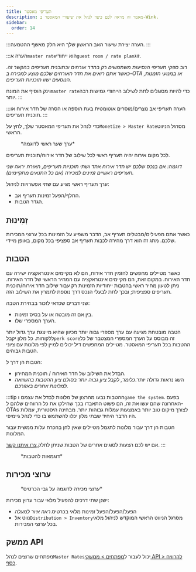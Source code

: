 ```yaml
---
title: תעריפי מאסטר
description: מאמר זה מראה לכם כיצד לנהל את שיעורי המאסטר ב-Wink.
sidebar:
  order: 14
---
```


:::הערה
יצירת שיעור האב הראשון שלך היא חלק מאשף ההטמעה.
:::

:::הערה
א`master rate`הוא ייחודי`guest room / rate plan`זוג.

*רוב ספקי תעריפי הנסיעות משתמשים רק בחדר אורחים ובתוכנית תעריפים בהקשר זה. כאשר אתם רואים את חדר האורחים שלכם מוצע למכירה ב-OTA או במנועי הזמנות, הנוסעים ישוו תוכניות תעריפים.*

וינק הוסיף את המונח`master rate`כדי להיות מסוגלים לתת לשילוב הייחודי גמישות רבה יותר.
:::

:::הערה
תעריפי אב נוצרים/מוסרים אוטומטית בעת הוספה או הסרה של חדר אירוח או תוכנית תעריפים.
:::

כדי לנהל את תעריפי המאסטר שלך, לחץ על`Monetize > Master Rate`מסרגל הניווט הראשי.

<figure>
  <CloudinaryImage width="350" height="484" resize="scale" quality="best" alt="שיעור מאסטר" src="academy/master-rate" errorImage="noimage_opaque_nyrtl0.png" />

  <figcaption>*ערך שער ראשי לדוגמה*</figcaption>
</figure>


לכל מקום אירוח יהיה תעריף ראשי לכל שילוב של חדר אירוח/תוכנית תעריפים.

*דוגמה: אם בנכס שלכם יש חדר אירוח אחד ושתי תוכניות תעריפים, האורח יראה שני תעריפים ראשיים זמינים למכירה (אם כל התנאים מתקיימים).*

ערך תעריף ראשי מגיע עם שתי אפשרויות לניהול:

* החלף/הפעל זמינות תעריף אב.
* הגדר הטבות.

## זְמִינוּת

כאשר אתם מפעילים/מבטלים תעריף אב, הדבר משפיע על הזמינות בכל ערוצי המכירות שלכם. מתג זה הוא דרך מהירה לכבות תעריף אב ספציפי בכל מקום, באופן מיידי.

## הטבות

כאשר מטיילים מחפשים להזמין חדר אירוח, הם לא מקיימים אינטראקציה ישירה עם חדר האירוח. במקום זאת, הם מקיימים אינטראקציה עם המחיר הראשי של חדר האירוח.
ניתן לטעון מחיר ראשי בהטבות ייחודיות הזמינות רק עבור שילוב חדר אירוח/תוכנית תעריפים ספציפית; ובכך לתת לבעלי הנכס דרך נוספת לתמרץ את השילוב הזה.

שני דברים שכדאי לזכור בבחירת הטבה:

* בין אם זה מובטח או על בסיס זמינות.
* הערך המספרי שלו.

הטבה מובטחת מגיעה עם ערך מספרי גבוה יותר מכיוון שהיא מייצגת ערך גדול יותר ללקוחות.
כל מלון יקבל`perk score`זה מבוסס על הערך המספרי המצטבר של כל ההטבות בכל תעריפי המאסטר.
מטיילים המחפשים דיל יכולים למיין לפי מלונות עם ציוני הטבות גבוהים.

הטבות הן דרך ל:

* הבדל את השילוב של חדר האירוח / תוכנית המחירון.
* השג נראות גדולה יותר.*כלומר, לקבל ציון גבוה יותר בסולם ציון ההטבות בהשוואה למלונות אחרים באזורכם.*

:::tip
ההטבות נבעו מהרצון של מלונות לבדל את עצמם ו`game the system`. בפעם האחרונה שהם עשו את זה, הם פשוט התאבדו בכך שחילקו את כל הרווחים שלהם ל-OTAs לצורך מיקום טוב יותר באמצעות עמלות גבוהות יותר. מבחינה היסטורית, עמלות היו הדבר היחיד שבתי מלון יכלו להשתמש בו כדי לנהל גיימיפי.

הטבות הן דרך עבור מלונות לתגמל מטיילים שאין להן בהכרח עלות ממשית עבור המלונות.

אם יש לכם הצעות לסוגים אחרים של הטבות שניתן לחלק,[צרו איתנו קשר](mailto:hi@wink.travel).&#x20;
:::

<figure>
  <CloudinaryImage width="700" height="263" resize="scale" quality="best" alt="הטבות" src="academy/perks" errorImage="noimage_opaque_nyrtl0.png" />

  <figcaption>*דוגמאות להטבות*</figcaption>
</figure>


## ערוצי מכירות

<figure>
  <CloudinaryImage width="350" height="368" resize="scale" quality="best" alt="ערוצי מכירות" src="academy/sales-channels-card" errorImage="noimage_opaque_nyrtl0.png" />

  <figcaption>*ערוצי מכירה לדוגמה על גבי הכרטיס*</figcaption>
</figure>


ישנן שתי דרכים להפעיל מלאי עבור ערוץ מכירות:

* הפעל/הפעל/הפעל זמינות מלאי בכרטיס.*ראה איור למעלה*
* נווט אל`Distribution > Inventory`מסרגל הניווט הראשי המוקדש לניהול מלאי בכל ערוצי המכירות.

## ממשק API

מפתחים שרוצים לנהל`Master Rates`יכול לעבור ל[מפתחים > ממשקי API > להרוויח כסף](/developers/apis/#monetize-api).

